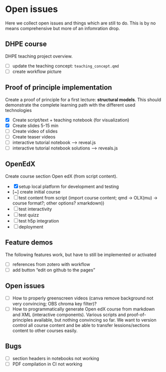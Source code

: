 # Open issues {#sec-todo}
Here we collect open issues and things which are still to do. This is by no means comprehensive but more of an infomration drop.


## DHPE course

DHPE teaching project overview.

- [ ] update the teaching concept: `teaching_concept.qmd`
- [ ] create workflow picture


## Proof of principle implementation

Create a proof of principle for a first lecture: **structural models**.
This should demonstrate the complete learning path with the different used technologies

- [x] Create script/text + teaching notebook (for visualization)
- [x] Create slides 5-15 min
- [ ] Create video of slides
- [ ] Create teaser videos
- [ ] interactive tutorial notebook --> reveal.js
- [ ] interactive tutorial notebook solutions --> reveals.js

## OpenEdX

Create course section Open edX (from script content).

- [x] setup local platform for development and testing
- [~] create initial course
- [ ] test content from script (import course content; qmd -> OLX(mu) -> course format?; other options? xmarkdown))
- [ ] test interactivity
- [ ] test quizz
- [ ] test h5p integration
- [ ] deployment

## Feature demos
The following features work, but have to still be implemented or activated

- [ ] references from zotero with workflow
- [ ] add button "edit on github to the pages" 

## Open issues

- [ ] How to properly greenscreen videos (canva remove background not very convincing; OBS chroma key filter)?
- [ ] How to programmatically generate Open edX course from markdown and XML (interactive components). Various scripts and proof-of-principles available, but nothing convincing so far. We want to version control all course content and be able to transfer lessions/sections content to other courses easily.

## Bugs

- [ ] section headers in notebooks not working
- [ ] PDF compilation in CI not working